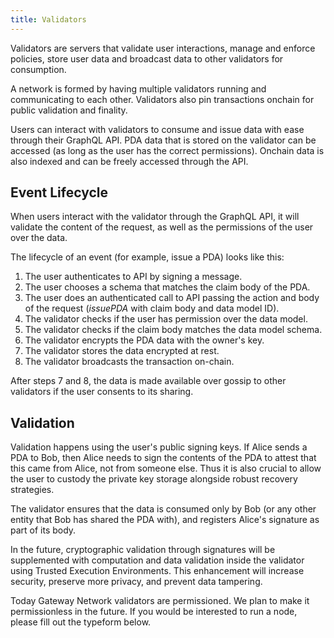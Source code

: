 ```yaml
---
title: Validators
---
```


Validators are servers that validate user interactions, manage and enforce policies, store user data and broadcast data to other validators for consumption.

A network is formed by having multiple validators running and communicating to each other. Validators also pin transactions onchain for public validation and finality.

Users can interact with validators to consume and issue data with ease through their GraphQL API. PDA data that is stored on the validator can be accessed (as long as the user has the correct permissions). Onchain data is also indexed and can be freely accessed through the API.

## Event Lifecycle

When users interact with the validator through the GraphQL API, it will validate the content of the request, as well as the permissions of the user over the data.

The lifecycle of an event (for example, issue a PDA) looks like this:

1. The user authenticates to API by signing a message.
2. The user chooses a schema that matches the claim body of the PDA.
3. The user does an authenticated call to API passing the action and body of the request (_issuePDA_ with claim body and data model ID).
4. The validator checks if the user has permission over the data model.
5. The validator checks if the claim body matches the data model schema.
6. The validator encrypts the PDA data with the owner's key.
7. The validator stores the data encrypted at rest.
8. The validator broadcasts the transaction on-chain.

After steps 7 and 8, the data is made available over gossip to other validators if the user consents to its sharing.

## Validation

Validation happens using the user's public signing keys. If Alice sends a PDA to Bob, then Alice needs to sign the contents of the PDA to attest that this came from Alice, not from someone else. Thus it is also crucial to allow the user to custody the private key storage alongside robust recovery strategies.

The validator ensures that the data is consumed only by Bob (or any other entity that Bob has shared the PDA with), and registers Alice's signature as part of its body.

In the future, cryptographic validation through signatures will be supplemented with computation and data validation inside the validator using Trusted Execution Environments. This enhancement will increase security, preserve more privacy, and prevent data tampering.

Today Gateway Network validators are permissioned. We plan to make it permissionless in the future. If you would be interested to run a node, please fill out the typeform below.
